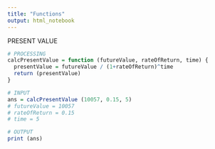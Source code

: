 ```yaml
---
title: "Functions"
output: html_notebook
---
```


PRESENT VALUE

```r
# PROCESSING
calcPresentValue = function (futureValue, rateOfReturn, time) {
  presentValue = futureValue / (1+rateOfReturn)^time
  return (presentValue)
}

# INPUT
ans = calcPresentValue (10057, 0.15, 5)
# futureValue = 10057
# rateOfReturn = 0.15
# time = 5

# OUTPUT
print (ans)

```

